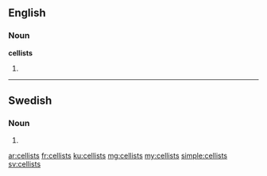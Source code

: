 ==English==

===Noun===
'''cellists'''

# {{plural of|cellist}}

----

==Swedish==

===Noun===
{{head|sv|noun form}}

# {{sv-noun-form-indef-gen|cellist}}

[[ar:cellists]]
[[fr:cellists]]
[[ku:cellists]]
[[mg:cellists]]
[[my:cellists]]
[[simple:cellists]]
[[sv:cellists]]